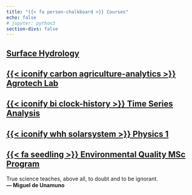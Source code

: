 ```yaml
---
title: "{{< fa person-chalkboard >}} Courses"
echo: false
# jupyter: python3
section-divs: false
---
```


## [<i class="bi bi-cloud-rain-fill"></i> Surface Hydrology](/surface-hydrology)

## [{{< iconify carbon agriculture-analytics >}} Agrotech Lab](https://agrotech-lab.github.io)

## [{{< iconify bi clock-history >}} Time Series Analysis](/time-series)

## [{{< iconify whh solarsystem >}} Physics 1](/courses/physics1)

## [{{< fa seedling >}} Environmental Quality MSc Program](/courses/environment)


<div class="alert alert-success">
  True science teaches, above all, to doubt and to be ignorant.  
  <strong>— Miguel de Unamuno</strong>
</div>
